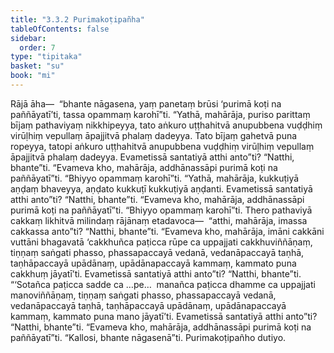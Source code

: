 ```yaml
---
title: "3.3.2 Purimakoṭipañha"
tableOfContents: false
sidebar:
  order: 7
type: "tipitaka"
basket: "su"
book: "mi"
---
```



<DynamicBreadcrumb />

<Division number="50" book="mi">

<Paragraph number="231" book="mi">
Rājā āha—  “bhante nāgasena, yaṃ panetaṃ brūsi ‘purimā koṭi na paññāyatī’ti, tassa opammaṃ karohī”ti. “Yathā, mahārāja, puriso parittaṃ bījaṃ pathaviyaṃ nikkhipeyya, tato aṅkuro uṭṭhahitvā anupubbena vuḍḍhiṃ virūḷhiṃ vepullaṃ āpajjitvā phalaṃ dadeyya. Tato bījaṃ gahetvā puna ropeyya, tatopi aṅkuro uṭṭhahitvā anupubbena vuḍḍhiṃ virūḷhiṃ vepullaṃ āpajjitvā phalaṃ dadeyya. Evametissā santatiyā atthi anto”ti? “Natthi, bhante”ti. “Evameva kho, mahārāja, addhānassāpi purimā koṭi na paññāyatī”ti.
</Paragraph>

<Paragraph number="232" book="mi">
“Bhiyyo opammaṃ karohī”ti. “Yathā, mahārāja, kukkuṭiyā aṇḍaṃ bhaveyya, aṇḍato kukkuṭī kukkuṭiyā aṇḍanti. Evametissā santatiyā atthi anto”ti? “Natthi, bhante”ti. “Evameva kho, mahārāja, addhānassāpi purimā koṭi na paññāyatī”ti.
</Paragraph>

<Paragraph number="233" book="mi">
“Bhiyyo opammaṃ karohī”ti. Thero pathaviyā cakkaṃ likhitvā milindaṃ rājānaṃ etadavoca—  “atthi, mahārāja, imassa cakkassa anto”ti? “Natthi, bhante”ti. “Evameva kho, mahārāja, imāni cakkāni vuttāni bhagavatā ‘cakkhuñca paṭicca rūpe ca uppajjati cakkhuviññāṇaṃ, tiṇṇaṃ saṅgati phasso, phassapaccayā vedanā, vedanāpaccayā taṇhā, taṇhāpaccayā upādānaṃ, upādānapaccayā kammaṃ, kammato puna cakkhuṃ jāyatī’ti. Evametissā santatiyā atthi anto”ti? “Natthi, bhante”ti.
</Paragraph>

<Paragraph number="234" book="mi">
“‘Sotañca paṭicca sadde ca …pe…  manañca paṭicca dhamme ca uppajjati manoviññāṇaṃ, tiṇṇaṃ saṅgati phasso, phassapaccayā vedanā, vedanāpaccayā taṇhā, taṇhāpaccayā upādānaṃ, upādānapaccayā kammaṃ, kammato puna mano jāyatī’ti. Evametissā santatiyā atthi anto”ti? “Natthi, bhante”ti. “Evameva kho, mahārāja, addhānassāpi purimā koṭi na paññāyatī”ti.
</Paragraph>

<Paragraph number="235" book="mi">
“Kallosi, bhante nāgasenā”ti.

</Paragraph>
</Division>

<Paragraph number="236" type="center" book="mi">
Purimakoṭipañho dutiyo.
</Paragraph>